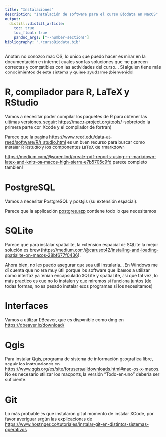 ```yaml
---
title: "Instalaciones"
description: "Instalación de software para el curso Biodata en MacOS"
output:
  distill::distill_article:
    toc: true
    toc_float: true
    pandoc_args: ["--number-sections"]
bibliography: "./cursoBiodata.bib"
---
```


Anotar: no conozco mac OS, lo unico que puedo hacer es mirar en la documentación en internet cuales son las soluciones que me parecen correctas y compatibles con las actividades del curso... Si alguien tiene más conocimientos de este sistema y quiere ayudarme ¡bienvenido!


# R, compilador para R, LaTeX y RStudio

Vamos a necesitar poder compilar los paquetes de R para obtener las ultimas versiones, seguir: <https://mac.r-project.org/tools/> (sobretodo la primera parte con Xcode y el compilador de fortran)

Parece que la pagina <https://www.reed.edu/data-at-reed/software/R/r_studio.html> es un buen recurso para buscar como instalar R Rstudio y los componentes LaTeX de rmarkdown

<https://medium.com/@sorenlind/create-pdf-reports-using-r-r-markdown-latex-and-knitr-on-macos-high-sierra-e7b5705c9fd> parece completo tambien!


# PostgreSQL

Vamos a necesitar PostgreSQL y postgis (su extensión espacial).

Parece que la applicación [postgres.app](https://postgresapp.com/) contiene todo lo que necesitamos

# SQLite

Parece que para instalar spatialite, la extension espacial de SQLite la mejor solución es brew (<https://medium.com/@carusot42/installing-and-loading-spatialite-on-macos-28bf677f0436>).

Ahora bien, no les puedo asegurar que sea util instalarla... En Windows me dí cuenta que no era muy útil porque los software que ibamos a utilizar como interfaz ya tenían encapsulado SQLite y spatiaLite, así que tal vez, lo más practico es que no lo instalen y que miremos si funciona juntos (de todas formas, no es pesado instalar esos programas si los necesitamos)

# Interfaces

Vamos a utilizar DBeaver, que es disponible como dmg en <https://dbeaver.io/download/>

# Qgis

Para instalar Qgis, programa de sistema de información geografica libre, seguir las instrucciones en <https://www.qgis.org/es/site/forusers/alldownloads.html#mac-os-x-macos>. No es necesario utilizar los macports, la versión "Todo-en-uno" debería ser suficiente.

# Git

Lo más probable es que instalaron git al momento de instalar XCode, por favor averiguar según las explicaciones de <https://www.hostinger.co/tutoriales/instalar-git-en-distintos-sistemas-operativos>

